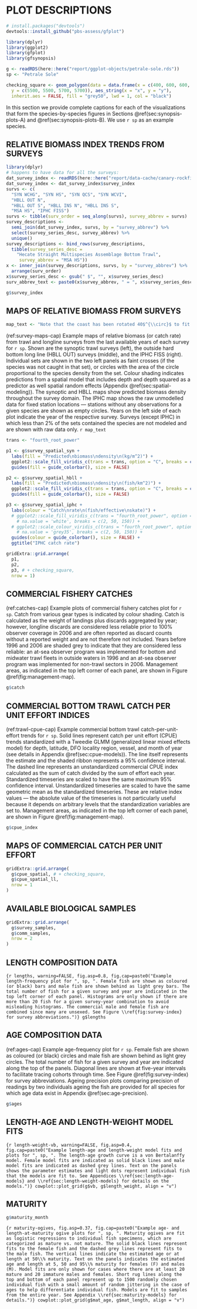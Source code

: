 # PLOT DESCRIPTIONS {#sec:plot-descriptions}

```r
# install.packages("devtools")
devtools::install_github("pbs-assess/gfplot")
```

```r
library(dplyr)
library(ggplot2)
library(gfplot)
library(gfsynopsis)
```

```r
g <- readRDS(here::here("report/ggplot-objects/petrale-sole.rds"))
sp <- "Petrale Sole"
```

<!-- A fake square to use to get the aspect ratio of the maps correct: -->

```r
checking_square <- geom_polygon(data = data.frame(x = c(400, 600, 600, 400),
  y = c(5500, 5500, 5700, 5700)), aes_string(x = "x", y = "y"),
  inherit.aes = FALSE, fill = "grey50", lwd = 1, col = "black")
```

In this section we provide complete captions for each of the
visualizations that form the species-by-species figures in
Sections \@ref(sec:synopsis-plots-A) and \@ref(sec:synopsis-plots-B). We use `r sp` as an example species.

\clearpage

## RELATIVE BIOMASS INDEX TRENDS FROM SURVEYS

```r
library(dplyr)
# happens to have data for all the surveys:
dat_survey_index <- readRDS(here::here("report/data-cache/canary-rockfish.rds"))
dat_survey_index <- dat_survey_index$survey_index
survs <- c(
  "SYN WCHG", "SYN HS", "SYN QCS", "SYN WCVI",
  "HBLL OUT N",
  "HBLL OUT S", "HBLL INS N", "HBLL INS S",
  "MSA HS", "IPHC FISS")
survs <- tibble(surv_order = seq_along(survs), survey_abbrev = survs)
survey_descriptions <-
  semi_join(dat_survey_index, survs, by = "survey_abbrev") %>%
  select(survey_series_desc, survey_abbrev) %>%
  unique()
survey_descriptions <- bind_rows(survey_descriptions,
  tibble(survey_series_desc =
    "Hecate Straight Multispecies Assemblage Bottom Trawl",
     survey_abbrev = "MSA HS"))
x <- inner_join(survey_descriptions, survs, by = "survey_abbrev") %>%
  arrange(surv_order)
x$survey_series_desc <- gsub(" $", "", x$survey_series_desc)
surv_abbrev_text <- paste0(x$survey_abbrev, " = ", x$survey_series_desc, collapse = ", ")
```

```r
g$survey_index
```

\clearpage

## MAPS OF RELATIVE BIOMASS FROM SURVEYS

```r
map_text <- "Note that the coast has been rotated 40$^{\\circ}$ to fit all the maps in the available space. Depth contours are shown at 100m, 200m, and 500m."
```

<!-- TODO: Add back the checking square and make sure these maps are still the right aspect ratio. -->

(ref:survey-maps-cap) Example maps of relative biomass (or catch rate) from
trawl and longline surveys from the last available years of each survey for 
`r sp`. Shown are the synoptic trawl surveys (left), the outside hard bottom long
line (HBLL OUT) surveys (middle), and the IPHC FISS (right). Individual sets are
shown in the two left panels as faint crosses (if the species was not caught in
that set), or circles with the area of the circle proportional to the species
density from the set. Colour shading indicates predictions from a spatial model
that includes depth and depth squared as a predictor as well spatial random
effects (Appendix \@ref(sec:spatial-modeling)). The synoptic and HBLL maps show
predicted biomass density throughout the survey domain. The IPHC map shows the
raw unmodelled data for fixed station locations --- stations without any
observations for a given species are shown as empty circles. Years on the left
side of each plot indicate the year of the respective survey. Surveys (except
IPHC) in which less than 2\% of the sets contained the species are not modeled and are shown with raw data only. `r map_text`

```r

trans <- "fourth_root_power"

p1 <- g$survey_spatial_syn +
  labs(fill = "Predicted\nbiomass\ndensity\n(kg/m^2)") +
  ggplot2::scale_fill_viridis_c(trans = trans, option = "C", breaks = c(0.1, 0.6)) +
  guides(fill = guide_colorbar(), size = FALSE)

p2 <- g$survey_spatial_hbll +
  labs(fill = "Predicted\nbiomass\ndensity\n(fish/km^2)") +
  ggplot2::scale_fill_viridis_c(trans = trans, option = "C", breaks = c(2, 10, 50)) +
  guides(fill = guide_colorbar(), size = FALSE)

p3 <- g$survey_spatial_iphc +
  labs(colour = "Catch\nrate\n(fish/effective\nskate)") +
  # ggplot2::scale_fill_viridis_c(trans = "fourth_root_power", option = "C",
    # na.value = 'white', breaks = c(2, 50, 150)) +
  # ggplot2::scale_colour_viridis_c(trans = "fourth_root_power", option = "C",
    # na.value = 'grey35', breaks = c(2, 50, 150)) +
  guides(colour = guide_colorbar(), size = FALSE) +
  ggtitle("IPHC catch rate")

gridExtra::grid.arrange(
  p1,
  p2,
  p3, # + checking_square,
  nrow = 1)
```

\clearpage

## COMMERCIAL FISHERY CATCHES

<!-- % TODO: Might need to preface with the commercial groundfish area map or provide a link to groundfish webpage: http://www.pac.dfo-mpo.gc.ca/fm-gp/commercial/ground-fond/index-eng.html See also for North to South orientation of plots: coastwide, 5CDE, 5AB, 3CD. -->

(ref:catches-cap) Example plots of commercial fishery catches plot for `r sp`. Catch from various gear types is indicated by colour shading. Catch is calculated as the weight of landings plus discards aggregated by year; however, longline discards are considered less reliable prior to 100% observer coverage in 2006 and are often reported as discard counts without a reported weight and are not therefore not included. Years before 1996 and 2006 are shaded grey to indicate that they are considered less reliable: an at-sea observer program was implemented for bottom and midwater trawl fleets in outside waters in 1996 and an at-sea observer program was implemented for non-trawl sectors in 2006. Management areas, as indicated in the top left corner of each panel, are shown in Figure \@ref(fig:management-map).

```r
g$catch
```

\clearpage

## COMMERCIAL BOTTOM TRAWL CATCH PER UNIT EFFORT INDICES

(ref:trawl-cpue-cap) Example commercial bottom trawl catch-per-unit-effort
trends for `r sp`. Solid lines represent catch per unit effort (CPUE) trends
standardized with a Tweedie GLMM (generalized linear mixed effects model) for
depth, latitude, DFO locality region, vessel, and month of year (see details in
Appendix \@ref(sec:cpue-models)). The line itself represents the estimate and
the shaded ribbon represents a 95\% confidence interval. The dashed line
represents an unstandardized commercial CPUE index calculated as the sum of
catch divided by the sum of effort each year. Standardized timeseries are scaled
to have the same maximum 95\% confidence interval. Unstandardized timeseries are
scaled to have the same geometric mean as the standardized timeseries. These are
relative index values --- the absolute value of the timeseries is not
particularly useful because it depends on arbitrary levels that the standardization variables are set to. Management areas, as indicated in the top left corner of each panel, are shown in Figure \@ref(fig:management-map).

```r
g$cpue_index
```

\clearpage

## MAPS OF COMMERCIAL CATCH PER UNIT EFFORT

```r
gridExtra::grid.arrange(
  g$cpue_spatial, # + checking_square,
  g$cpue_spatial_ll,
  nrow = 1
)
```

\clearpage

## AVAILABLE BIOLOGICAL SAMPLES {#sec:bio-samples}

```r
gridExtra::grid.arrange(
  g$survey_samples,
  g$comm_samples,
  nrow = 2
)
```

\clearpage

## LENGTH COMPOSITION DATA

<!-- % TODO: Is this min n for biosamples to be statistically significant? If so explain rationale. Which I may steal for my in-season halibut work! -->

```{r lengths, warning=FALSE, fig.asp=0.8, fig.cap=paste0("Example length-frequency plot for ", sp, ". Female fish are shown as coloured (or black) bars and male fish are shown behind as light grey bars. The total number of fish for a given survey and year are indicated in the top left corner of each panel. Histograms are only shown if there are more than 20 fish for a given survey-year combination to avoid misleading histograms. The commercial male and female fish are combined since many are unsexed. See Figure \\ref{fig:survey-index} for survey abbreviations.")}
g$lengths
```

<!-- TODO: Add something to the caption about the commercial length samples being combined across the sexes. -->

\clearpage

## AGE COMPOSITION DATA

(ref:ages-cap) Example age-frequency plot for `r sp`. Female fish are shown as coloured (or black) circles and male fish are shown behind as light grey circles. The total number of fish for a given survey and year are indicated along the top of the panels. Diagonal lines are shown at five-year intervals to facilitate tracing cohorts through time. See Figure \@ref(fig:survey-index) for survey abbreviations. Ageing precision plots comparing precision of readings by two individuals ageing the fish are provided for all species for which age data exist in Appendix \@ref(sec:age-precision).

```r
g$ages
```

<!-- TODO: Implement of the weighted lengths and ages? If I do then adjust the caption accordingly and reference the original weighting. -->

\clearpage

## LENGTH-AGE AND LENGTH-WEIGHT MODEL FITS

```{r length-weight-vb, warning=FALSE, fig.asp=0.4, fig.cap=paste0("Example length-age and length-weight model fits and plots for ", sp, ". The length-age growth curve is a von Bertalanffy model. Female model fits are indicated as solid black lines and male model fits are indicated as dashed grey lines. Text on the panels shows the parameter estimates and light dots represent individual fish that the models are fit to. See Appendices \\ref{sec:length-age-models} and \\ref{sec:length-weight-models} for details on the models.")}
cowplot::plot_grid(g$vb, g$length_weight, align = "v")
```

<!-- % TODO: I only fit models in cases where there were more than 100 fish samples for -->
<!-- % a given species-sex combination. -->

\clearpage

## MATURITY

```r
g$maturity_month
```

```{r maturity-ogives, fig.asp=0.37, fig.cap=paste0("Example age- and length-at-maturity ogive plots for ", sp, ". Maturity ogives are fit as logistic regressions to individual fish specimens, which are categorized as mature vs. not mature. The solid black lines represent fits to the female fish and the dashed grey lines represent fits to the male fish. The vertical lines indicate the estimated age or at length at 50\\% maturity. Text on the panels indicates the estimated age and length at 5, 50 and 95\\% maturity for females (F) and males (M). Model fits are only shown for cases where there are at least 20 mature and 20 immature males and females. Short rug lines along the top and bottom of each panel represent up to 1500 randomly chosen individual fish with a small amount of random jittering in the case of ages to help differentiate individual fish. Models are fit to samples from the entire year. See Appendix \\ref{sec:maturity-models} for details.")}
cowplot::plot_grid(g$mat_age, g$mat_length, align = "v")
```

\clearpage
